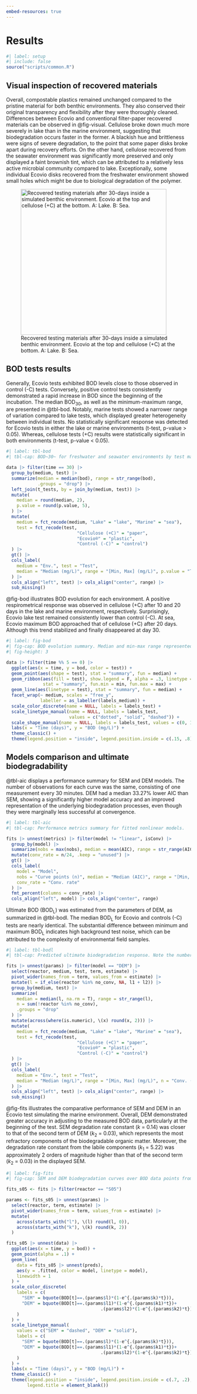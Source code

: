```yaml
---
embed-resources: true
---
```


# Results {#sec-results}

```r
#| label: setup
#| include: false
source("scripts/common.R")
```

## Visual inspection of recovered materials

Overall, compostable plastics remained unchanged compared to the pristine material for both benthic environments. They also conserved their original transparency and flexibility after they were thoroughly cleaned. Differences between Ecovio\textregistered\ and conventional filter-paper recovered materials can be observed in @fig-visual. Cellulose broke down much more severely in lake than in the marine environment, suggesting that biodegradation occurs faster in the former. A blackish hue and brittleness were signs of severe degradation, to the point that some paper disks broke apart during recovery efforts. On the other hand, cellulose recovered from the seawater environment was significantly more preserved and only displayed a faint brownish tint, which can be attributed to a relatively less active microbial community compared to lake. Exceptionally, some individual Ecovio\textregistered\ disks recovered from the freshwater environment showed small holes which might be due to biological degradation of the polymer.

![Recovered testing materials after 30-days inside a simulated benthic environment. Ecovio\textregistered\ at the top and cellulose (+C) at the bottom. A: Lake. B: Sea.](/images/results-visual.jpg){#fig-visual width="10.5cm"}

## BOD tests results

Generally, Ecovio\textregistered\ tests exhibited BOD levels close to those observed in control (-C) tests. Conversely, positive control tests consistently demonstrated a rapid increase in BOD since the beginning of the incubation. The median BOD~30~, as well as the minimum-maximum range, are presented in @tbl-bod. Notably, marine tests showed a narrower range of variation compared to lake tests, which displayed greater heterogeneity between individual tests. No statistically significant response was detected for Ecovio\textregistered\ tests in either the lake or marine environments (t-test, p-value > 0.05). Whereas, cellulose tests (+C) results were statistically significant in both environments (t-test, p-value < 0.05).

```r
#| label: tbl-bod
#| tbl-cap: BOD~30~ for freshwater and seawater environments by test material. Two-samples t-test comparisons are between testing materials and negative control (C-).

data |> filter(time == 30) |> 
  group_by(medium, test) |> 
  summarize(median = median(bod), range = str_range(bod), 
            .groups = "drop") |> 
  left_join(t_tests, by = join_by(medium, test)) |> 
  mutate(
    median = round(median, 2),
    p.value = round(p.value, 5),
  ) |> 
  mutate(
    medium = fct_recode(medium, "Lake" = "lake", "Marine" = "sea"),
    test = fct_recode(test,
                           "Cellulose (+C)" = "paper",
                           "Ecovio®" = "plastic",
                           "Control (-C)" = "control")
  ) |>
  gt() |>
  cols_label(
    medium = "Env.", test = "Test",
    median = "Median (mg/L)", range = "[Min, Max] (mg/L)", p.value = "T-test (p-value)"
  ) |> 
  cols_align("left", test) |> cols_align("center", range) |> 
  sub_missing()
```

@fig-bod illustrates BOD evolution for each environment. A positive respirometrical response was observed in cellulose (+C) after 10 and 20 days in the lake and marine environment, respectively. Surprisingly, Ecovio\textregistered\ lake test remained consistently lower than control (-C). At sea, Ecovio\textregistered\ maximum BOD approached that of cellulose (+C) after 20 days. Although this trend stabilized and finally disappeared at day 30.

```r
#| label: fig-bod
#| fig-cap: BOD evolution summary. Median and min-max range represented.
#| fig-height: 3

data |> filter(time %% 5 == 0) |>
  ggplot(aes(x = time, y = bod, color = test)) +
  geom_point(aes(shape = test), stat = "summary", fun = median) +
  geom_ribbon(aes(fill = test), show.legend = F, alpha = .3, linetype = 0,
              stat = "summary", fun.min = min, fun.max = max) +
  geom_line(aes(linetype = test), stat = "summary", fun = median) +
  facet_wrap(~ medium, scales = "free_y",
             labeller = as_labeller(labels_medium)) +
  scale_color_discrete(name = NULL, labels = labels_test) +
  scale_linetype_manual(name = NULL, labels = labels_test,
                        values = c("dotted", "solid", "dashed")) +
  scale_shape_manual(name = NULL, labels = labels_test, values = c(0, 16, 1)) +
  labs(x = "Time (days)", y = "BOD (mg/L)") +
  theme_classic() +
  theme(legend.position = "inside", legend.position.inside = c(.15, .8))
```

## Models comparison and ultimate biodegradability

@tbl-aic displays a performance summary for SEM and DEM models. The number of observations for each curve was the same, consisting of one measurement every 30 minutes. DEM had a median 33.27% lower AIC than SEM, showing a significantly higher model accuracy and an improved representation of the underlying biodegradation processes, even though they were marginally less successful at convergence.

```r
#| label: tbl-aic
#| tbl-cap: Performance metrics summary for fitted nonlinear models.

fits |> unnest(metrics) |> filter(model != "linear", isConv) |> 
  group_by(model) |> 
  summarize(nobs = max(nobs), median = mean(AIC), range = str_range(AIC), n = n()) |> 
  mutate(conv_rate = n/24, .keep = "unused") |> 
  gt() |> 
  cols_label(
    model = "Model",
    nobs = "Curve points (n)", median = "Median (AIC)", range = "[Min, Max] (AIC)",
    conv_rate = "Conv. rate"
  ) |> 
  fmt_percent(columns = conv_rate) |> 
  cols_align("left", model) |> cols_align("center", range)
```

Ultimate BOD (BOD~L~) was estimated from the parameters of DEM, as summarized in @tbl-bodl. The median BOD~L~ for Ecovio\textregistered\ and controls (-C) tests are nearly identical. The substantial difference between minimum and maximum BOD~L~ indicates high background test noise, which can be attributed to the complexity of environmental field samples.

```r
#| label: tbl-bodl
#| tbl-cap: Predicted ultimate biodegradation response. Note the number of successfully converging models (Conv.).

fits |> unnest(params) |> filter(model == "DEM") |> 
  select(reactor, medium, test, term, estimate) |>
  pivot_wider(names_from = term, values_from = estimate) |> 
  mutate(l = if_else(reactor %in% no_conv, NA, l1 + l2)) |> 
  group_by(medium, test) |> 
  summarize(
    median = median(l, na.rm = T), range = str_range(l),
    n = sum(!reactor %in% no_conv),
    .groups = "drop"
  ) |> 
  mutate(across(where(is.numeric), \(x) round(x, 2))) |> 
  mutate(
    medium = fct_recode(medium, "Lake" = "lake", "Marine" = "sea"),
    test = fct_recode(test,
                           "Cellulose (+C)" = "paper",
                           "Ecovio®" = "plastic",
                           "Control (-C)" = "control")
  ) |>
  gt() |>
  cols_label(
    medium = "Env.", test = "Test",
    median = "Median (mg/L)", range = "[Min, Max] (mg/L)", n = "Conv. (n)"
  ) |> 
  cols_align("left", test) |> cols_align("center", range) |> 
  sub_missing()
```

@fig-fits illustrates the comparative performance of SEM and DEM in an Ecovio\textregistered\ test simulating the marine environment. Overall, DEM demonstrated greater accuracy in adjusting to the measured BOD data, particularly at the beginning of the test. SEM degradation rate constant ($k$ = 0.14) was closer to that of the second term of DEM ($k_2$ = 0.03), which represents the most refractory components of the biodegradable organic matter. Moreover, the degradation rate constant from the labile components ($k_1$ = 5.22) was approximately 2 orders of magnitude higher than that of the second term ($k_2$ = 0.03) in the displayed SEM.

```r
#| label: fig-fits
#| fig-cap: SEM and DEM biodegradation curves over BOD data points from a single reactor (Ecovio\textregistered , marine)

fits_s05 <- fits |> filter(reactor == "S05")

params <- fits_s05 |> unnest(params) |>
  select(reactor, term, estimate) |>
  pivot_wider(names_from = term, values_from = estimate) |> 
  mutate(
    across(starts_with("l"), \(l) round(l, 0)),
    across(starts_with("k"), \(k) round(k, 2))
  )

fits_s05 |> unnest(data) |> 
  ggplot(aes(x = time, y = bod)) +
  geom_point(alpha = .1) +
  geom_line(
    data = fits_s05 |> unnest(preds),
    aes(y = .fitted, color = model, linetype = model),
    linewidth = 1
  ) +
  scale_color_discrete(
    labels = c(
      "SEM" = bquote(BOD[t]==.(params$l)*(1-e^{.(params$k)*t})),
      "DEM" = bquote(BOD[t]==.(params$l1)*(1-e^{.(params$k1)*t})+
                                    .(params$l2)*(1-e^{.(params$k2)*t}))
    )
  ) +
  scale_linetype_manual(
    values = c("SEM" = "dashed", "DEM" = "solid"),
    labels = c(
      "SEM" = bquote(BOD[t]==.(params$l)*(1-e^{.(params$k)*t})),
      "DEM" = bquote(BOD[t]==.(params$l1)*(1-e^{.(params$k1)*t})+
                                    .(params$l2)*(1-e^{.(params$k2)*t}))
    )
  ) +
  labs(x = "Time (days)", y = "BOD (mg/L)") +
  theme_classic() +
  theme(legend.position = "inside", legend.position.inside = c(.7, .2),
        legend.title = element_blank())
```

